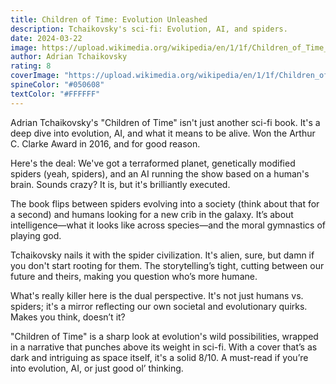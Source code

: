 ```yaml
---
title: Children of Time: Evolution Unleashed
description: Tchaikovsky's sci-fi: Evolution, AI, and spiders.
date: 2024-03-22
image: https://upload.wikimedia.org/wikipedia/en/1/1f/Children_of_Time_%28novel%29.jpg
author: Adrian Tchaikovsky
rating: 8
coverImage: "https://upload.wikimedia.org/wikipedia/en/1/1f/Children_of_Time_%28novel%29.jpg"
spineColor: "#050608"
textColor: "#FFFFFF"
---
```


Adrian Tchaikovsky's "Children of Time" isn't just another sci-fi book. It's a deep dive into evolution, AI, and what it means to be alive. Won the Arthur C. Clarke Award in 2016, and for good reason.

Here's the deal: We've got a terraformed planet, genetically modified spiders (yeah, spiders), and an AI running the show based on a human's brain. Sounds crazy? It is, but it's brilliantly executed.

The book flips between spiders evolving into a society (think about that for a second) and humans looking for a new crib in the galaxy. It’s about intelligence—what it looks like across species—and the moral gymnastics of playing god.

Tchaikovsky nails it with the spider civilization. It's alien, sure, but damn if you don't start rooting for them. The storytelling’s tight, cutting between our future and theirs, making you question who’s more humane.

What's really killer here is the dual perspective. It's not just humans vs. spiders; it's a mirror reflecting our own societal and evolutionary quirks. Makes you think, doesn’t it?

"Children of Time" is a sharp look at evolution's wild possibilities, wrapped in a narrative that punches above its weight in sci-fi. With a cover that’s as dark and intriguing as space itself, it's a solid 8/10. A must-read if you’re into evolution, AI, or just good ol’ thinking.
